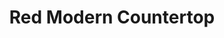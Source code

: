 ---
title: "Red Modern Countertop"
meta_title: "Red Modern Countertop craft"
description: "Craft de Red Modern Countertop"
rank: "s"
draft: false
name: "Red Modern Countertop"
recipe_img: "https://wiki.pokexgames.com/images/b/bf/Red_Modern_Balcony.png"
level: 105
craft_time: 21600
result: 1
value_npc: 1
ingredients:
  - name: "Drawing Clipboards"
    quantity: 15
    item_img: "https://wiki.pokexgames.com/images/3/36/Drawing_Clipboard.png"
    value_npc: 1
  - name: "Gear Nose"
    quantity: 1
    item_img: "https://wiki.pokexgames.com/images/6/63/Gear_Nose.png"
    value_npc: 1
  - name: "Corrupted Pot Of Lava"
    quantity: 15
    item_img: "https://wiki.pokexgames.com/images/5/5a/Corrupted-Pot-of-Lava.gif"
    value_npc: 1
  - name: "Fire Monkey Hair"
    quantity: 8
    item_img: "https://wiki.pokexgames.com/images/7/7f/Fire_Monkey_Hair.png"
    value_npc: 1
---